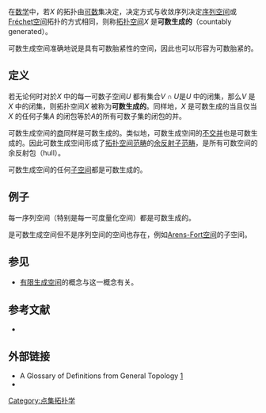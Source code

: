 在[[数学|数学]]中，若''X'' 的拓扑由[[可数|可数]]集决定，决定方式与收敛序列决定[[序列空间|序列空间]]或[[Fréchet空间|Fréchet空间]]拓扑的方式相同，则称[[拓扑空间|拓扑空间]]''X'' 是'''可数生成的'''（countably generated）。

可数生成空间准确地说是具有可数胎紧性的空间，因此也可以形容为可数胎紧的。

==定义==
若无论何时对於''X'' 中的每一可数子空间''U'' 都有集合<math>V \cap U</math>是''U'' 中的闭集，那么''V'' 是''X'' 中的闭集，则拓扑空间''X'' 被称为'''可数生成的'''。同样地，''X'' 是可数生成的当且仅当''X'' 的任何子集''A'' 的闭包等於''A''的所有可数子集的闭包的并。

可数生成空间的[[商空间|商]]同样是可数生成的。类似地，可数生成空间的[[不交并|不交并]]也是可数生成的。因此可数生成空间形成了[[拓扑空间范畴|拓扑空间范畴]]的[[余反射子范畴|余反射子范畴]]，是所有可数空间的余反射包（hull）。

可数生成空间的任何[[子空间|子空间]]都是可数生成的。

==例子==
每一序列空间（特别是每一可度量化空间）都是可数生成的。

是可数生成空间但不是序列空间的空间也存在，例如[[Arens-Fort空间|Arens-Fort空间]]的子空间。

==参见==
* [[有限生成空间|有限生成空间]]的概念与这一概念有关。

==参考文献==
*{{cite book | last=Herrlich | first=Horst | title=Topologische Reflexionen und Coreflexionen | publisher = [[Springer_Science+Business_Media|Springer]]| location=Berlin | year=1968 | id= | others=Lecture Notes in Math. 78}}

==外部链接==
* A Glossary of Definitions from General Topology [https://web.archive.org/web/20061205203826/http://math.berkeley.edu/~apollo/topodefs.ps]
* {{cite journal |title=I-Continuity in Topological Spaces |author=Martin Sleziak |journal=Acta Mathematica |year=2003 |pages=第115－122页 |url=http://thales.doa.fmph.uniba.sk/density/pages/slides/sleziak/paper.pdf |issn=0001-5962 |deadurl=yes |archiveurl=https://web.archive.org/web/20040917084107/http://thales.doa.fmph.uniba.sk/density/pages/slides/sleziak/paper.pdf |archivedate=2004-09-17 |access-date=2010-09-08 }}

[[Category:点集拓扑学|Category:点集拓扑学]]

{{topology-stub}}